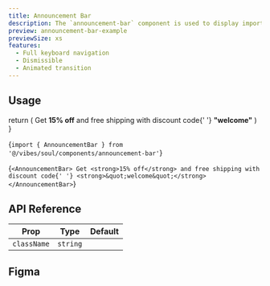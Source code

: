 ```yaml
---
title: Announcement Bar
description: The `announcement-bar` component is used to display important messages or announcements to users in the form of a bar across the top of the screen.
preview: announcement-bar-example
previewSize: xs
features:
  - Full keyboard navigation
  - Dismissible
  - Animated transition
---
```


## Usage

  return (
    <AnnouncementBar>
      Get <strong>15% off</strong> and free shipping with discount code{' '}
      <strong>&quot;welcome&quot;</strong>
    </AnnouncementBar>
  )
}

<CodeBlock lang="bash">{`import { AnnouncementBar } from '@/vibes/soul/components/announcement-bar'`}</CodeBlock>

<CodeBlock lang="bash">{`<AnnouncementBar>
  Get <strong>15% off</strong> and free shipping with discount code{' '}
  <strong>&quot;welcome&quot;</strong>
</AnnouncementBar>`}</CodeBlock>

## API Reference

| Prop                                                                                       | Type                                                                           | Default      |
| ------------------------------------------------------------------------------------------ | ------------------------------------------------------------------------------ | ------------ |
| `className`                                                                                | `string`                                                                       |              |


## Figma

<Figma url="https://www.figma.com/design/kgCf8OkDCe90wBSKNNqueL/Soul-Vibe?node-id=2297-42901&t=dbm9GtAtS2A3vy2g-4" />
